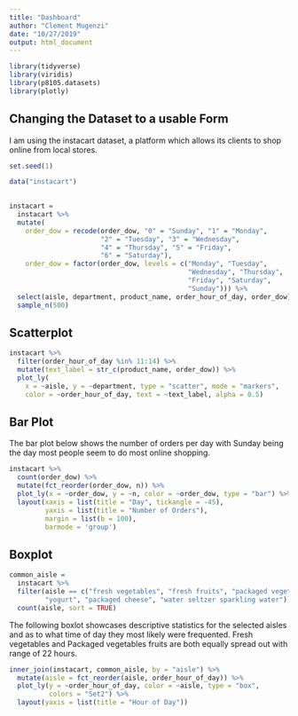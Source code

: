 ```yaml
---
title: "Dashboard"
author: "Clement Mugenzi"
date: "10/27/2019"
output: html_document
---
```


```r
library(tidyverse)
library(viridis)
library(p8105.datasets)
library(plotly)
```

## Changing the Dataset to a usable Form

I am using the instacart dataset, a platform which allows its clients to shop online from local stores.


```r
set.seed(1)

data("instacart")

 
instacart = 
  instacart %>% 
  mutate(
    order_dow = recode(order_dow, "0" = "Sunday", "1" = "Monday", 
                       "2" = "Tuesday", "3" = "Wednesday", 
                       "4" = "Thursday", "5" = "Friday", 
                       "6" = "Saturday"), 
    order_dow = factor(order_dow, levels = c("Monday", "Tuesday", 
                                             "Wednesday", "Thursday", 
                                             "Friday", "Saturday",
                                             "Sunday"))) %>% 
  select(aisle, department, product_name, order_hour_of_day, order_dow) %>% 
  sample_n(500)
```

## Scatterplot

```r
instacart %>% 
  filter(order_hour_of_day %in% 11:14) %>% 
  mutate(text_label = str_c(product_name, order_dow)) %>% 
  plot_ly(
    x = ~aisle, y = ~department, type = "scatter", mode = "markers",
    color = ~order_hour_of_day, text = ~text_label, alpha = 0.5)
```

## Bar Plot

The bar plot below shows the number of orders per day with Sunday being the day most people seem to do most online shopping. 


```r
instacart %>% 
  count(order_dow) %>% 
  mutate(fct_reorder(order_dow, n)) %>% 
  plot_ly(x = ~order_dow, y = ~n, color = ~order_dow, type = "bar") %>% 
  layout(xaxis = list(title = "Day", tickangle = -45),
         yaxis = list(title = "Number of Orders"),
         margin = list(b = 100),
         barmode = 'group')
```


## Boxplot

```r
common_aisle = 
  instacart %>% 
  filter(aisle == c("fresh vegetables", "fresh fruits", "packaged vegetables fruits",
         "yogurt", "packaged cheese", "water seltzer sparkling water")) %>%
  count(aisle, sort = TRUE)
```


The following boxlot showcases descriptive statistics for the selected aisles and as to what time of day they most likely were frequented. Fresh vegetables and Packaged vegetables fruits are both equally spread out with range of 22 hours. 

```r
inner_join(instacart, common_aisle, by = "aisle") %>% 
  mutate(aisle = fct_reorder(aisle, order_hour_of_day)) %>%
  plot_ly(y = ~order_hour_of_day, color = ~aisle, type = "box",
          colors = "Set2") %>% 
  layout(yaxis = list(title = "Hour of Day"))
```












